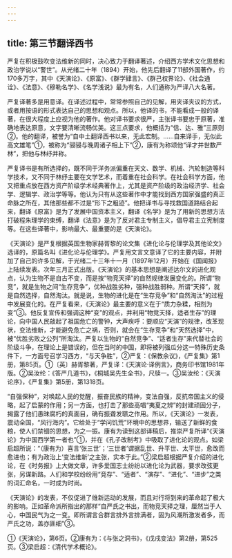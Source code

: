 ```yaml
---
---
---
```

title: 第三节翻译西书
---



严复在积极鼓吹变法维新的同时，决心致力于翻译著述，介绍西方学术文化思想和政治学说以“警世”。从光绪二十年（1894）开始，他先后翻译了11部外国著作，约170多万字，其中《天演论》、《原富》、《群学肄言》、《群己权界论》、《社会通诠》、《法意》、《穆勒名学》、《名学浅说》最为有名，人们通称为严译八大名著。

严复译著多是用意译。在译述过程中，常常参照自己的见解，用夹译夹议的方式，或者用按语的形式表达自己的思想和观点。所以，他译的书，不能看成一般的译著，在很大程度上应视为他的著作。他对译书要求很严，主张译书要忠于原著，准确地表达原意，文字要清晰流畅优美。这三点要求，他概括为“信、达、雅”三原则②。他的翻译，被誉为“自中土翻译西书以来，无此宏制。……自来译手，无似此高文雄笔”①，被称为“骎骎与晚周诸子相上下”②，康有为称颂他“译才并世数严林”，把他与林纾并称。

严复译书是有所选择的，既不同于洋务派偏重在天文、数学、机械、汽轮制造等科学技术，又不同于林纾主要在文学艺术，而着重在社会科学。在社会科学方面，他又把重点放在西方资产阶级学术经典著作上，尤其是资产阶级的政治经济学、社会学、逻辑学、政治学等等。他认为只有从这些著作中才能找到西方国家强盛的真正命脉之所在，其他那些都不过是“形下之粗迹”。他把译书与寻找救国道路结合起来，翻译《原富》是为了发展中国资本主义，翻译《名学》是为了用新的思想方法打破程朱理学的束缚，翻译《法意》是为了反对君主专制主义，倡导君主立宪制度等。在这些译著中，影响最大、最重要的是《天演论》。

《天演论》是严复根据英国生物家赫胥黎的论文集《进化论与伦理学及其他论文》选译的，原篇名叫《进化论与伦理学》。严复用文言文意译了它的主要内容，并附加了自己的许多见解，于光绪二十三年十一月（1897年12月）开始在《国闻报》上陆续发表。次年三月正式出版。《天演论》的基本思想是阐述达尔文的进化观点，认为生物不是自古不变，而是按“物竞天择”的自然规律发展变化的。所谓“物竞”，就是生物之间“生存竞争”，优种战胜劣种，强种战胜弱种。所谓“天择”，就是自然选择，自然淘汰。就是说，生物的进化是在“生存竞争”和“自然淘汰”的过程中发展变化的。在严复看来，《天演论》最主要的意义在于“质力杂糅，相剂为变”③。他反复宣传和强调这种“变”的观点，并利用“物竞天择，适者生存”的理论，向中国人民敲起了祖国危亡的警钟，大声疾呼：要顺应“天演”的规律，改革现状，变法维新，才能避免危亡之祸，否则，就会在“生存竞争”和“天然选择”中，被“优胜劣败之公列”所淘汰。严复以生物的“自然竞争”、“适者生存”来代替社会的阶级斗争，在理论上是错误的，但在当时的中国，即将被列强瓜分这一特殊历史条件下，一方面号召学习西方，“与天争胜”，②严复：《保教余议》，《严复集》第1册，第85页。①〔英〕赫胥黎著，严复译：《天演论·译例言》，商务印书馆1981年版。②吴汝纶：《答严几道书》，《桐城吴先生全书》，尺牍一。③吴汝纶：《天演论序》，《严复集》第5册，第1318页。

“自强保种”，对唤起人民的觉醒，振奋民族的精神，变法自强，反抗帝国主义的侵略，起了启蒙的作用；另一方面，也打击了那些高唱“夷夏之辨”的封建顽固分子，揭露了他们愚昧腐朽的真面目，确有振聋发聩之作用。所以，《天演论》一发表，震动全国，“风行海内”。它给处于“学问饥荒”环境中的思想界，输送了新鲜的食粮，使人们禁锢的思想，为之一振。康有为读到这部译稿后，推崇严复所译“《天演论》为中国西学第一者也”①，并在《孔子改制考》中吸取了进化论的观点。如梁启超所说：“（康有为）喜言‘张三世’；‘三世者’谓据乱世、升平世、太平世，愈改而愈进也；有为政治上‘变法维新’之主张，实本于此。”②梁启超根据严复介绍的进化论，在《时务报》上大做文章，许多爱国志士纷纷以进化论为武器，要求改弦更张，另谋新路。人们和学校纷纷用“竞存”、“适者”、“演存”、“进化”、“进步”之类的词汇命名，一时成为时尚。

《天演论》的发表，不仅促进了维新运动的发展，而且对行将到来的革命起了极大的影响。正如革命派所指出的那样“自严氏之书出，而物竞天择之理，厘然当于人心，中国民气为之一变。即所谓言合群言排外言排满者，固为风潮所激发者多，而严氏之功，盖亦匪细”③。

①《天演论》，第6页。②康有为：《与张之洞书》，《戊戌变法》第2册，第525页。③梁启超：《清代学术概论》。